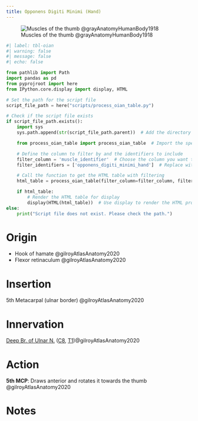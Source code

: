 ```yaml
---
title: Opponens Digiti Minimi (Hand)
---
```


![Muscles of the thumb @grayAnatomyHumanBody1918](/The Archive/Images/Gray anatomy 1918 images/Myology/image426 The muscles of the thumb.gif)

```python
#| label: tbl-oian
#| warning: false
#| message: false
#| echo: false

from pathlib import Path
import pandas as pd
from pyprojroot import here
from IPython.core.display import display, HTML

# Set the path for the script file
script_file_path = here("scripts/process_oian_table.py")

# Check if the script file exists
if script_file_path.exists():
    import sys
    sys.path.append(str(script_file_path.parent))  # Add the directory of the script to the system path

    from process_oian_table import process_oian_table  # Import the specific function

    # Define the column to filter by and the identifiers to include
    filter_column = 'muscle_identifier'  # Choose the column you want to filter by
    filter_identifiers = ['opponens_digiti_minimi_hand']  # Replace with actual identifiers you want to include

    # Call the function to get the HTML table with filtering
    html_table = process_oian_table(filter_column=filter_column, filter_identifiers=filter_identifiers)

    if html_table:
        # Render the HTML table for display
        display(HTML(html_table))  # Use display to render the HTML properly
else:
    print("Script file does not exist. Please check the path.")

```


# Origin {#origin}

- Hook of hamate @gilroyAtlasAnatomy2020
- Flexor retinaculum @gilroyAtlasAnatomy2020



# Insertion {#insertion}

5th Metacarpal (ulnar border) @gilroyAtlasAnatomy2020

# Innervation {#innervation}

[Deep Br. of Ulnar N.]({{< var ref-deep-branch-of-ulnar-nerve.path >}}) ([C8]({{< var ref-nerve-root.c8 >}}), [T1]({{< var ref-nerve-root.t1 >}}))@gilroyAtlasAnatomy2020

# Action {#action}

**5th MCP**: Draws anterior and rotates it towards the thumb @gilroyAtlasAnatomy2020


# Notes
